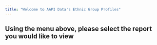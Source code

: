 ```yaml
---
title: "Welcome to AAPI Data's Ethnic Group Profiles"
---
```


## Using the menu above, please select the report you would like to view




